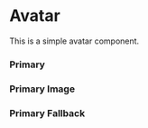 

<Meta of={Story} />

# Avatar

This is a simple avatar component.

### Primary

<Canvas of={Story.AvatarDefault} />

### Primary Image

<Canvas of={Story.AvatarImageDefault} />

### Primary Fallback

<Canvas of={Story.AvatarFallbackDefault} />

<Primary />
<Controls />
